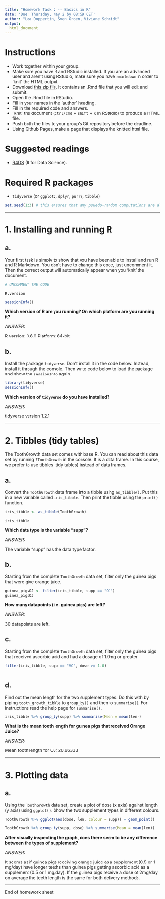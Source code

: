 ```yaml
---
title: "Homework Task 2 -- Basics in R"
date: 'Due: Thursday, May 2 by 08:59 CET'
author: "Lea Doppertin, Sven Groen, Viviane Schmidt"
output:
  html_document
---
```


# Instructions
* Work together within your group.
* Make sure you have R and RStudio installed. If you are an advanced user and aren't using RStudio, make sure you have `rmarkdown` in order to 'knit' the HTML output.
* Download [this zip file](https://michael-franke.github.io/XPLab_2019/homework/XPLab_2019_HW2.zip). It contains an .Rmd file that you will edit and submit.
* Open the .Rmd file in RStudio.
* Fill in your names in the 'author' heading.
* Fill in the required code and answers.
* 'Knit' the document (`ctrl/cmd` + `shift` + `K` in RStudio) to produce a HTML file.
* Push both the files to your group's Git repository before the deadline.
* Using Github Pages, make a page that displays the knitted html file.

# Suggested readings
* [R4DS](http://r4ds.had.co.nz/) (R for Data Science).

# Required R packages
* `tidyverse` (or `ggplot2`, `dplyr`, `purrr`, `tibble`)

```r
set.seed(123) # this ensures that any psuedo-random computations are always the same
```
___

# 1. Installing and running R

a.
---

Your first task is simply to show that you have been able to install
and run R and R Markdown.  You don't have to change this code, just
uncomment it. Then the correct output will automatically appear when
you 'knit' the document.


```r

# UNCOMMENT THE CODE

R.version

sessionInfo()
```


**Which version of R are you running? On which platform are you running it?**

*ANSWER:*

R version: 3.6.0
Platform: 64-bit


b.
---

Install the package `tidyverse`. Don't install it in the code
below. Instead, install it through the console. Then write code below
to load the package and show the `sessionInfo` again.


```r

library(tidyverse)
sessionInfo()

```


**Which version of `tidyverse` do you have installed?**

*ANSWER:*

tidyverse version 1.2.1


___

# 2. Tibbles (tidy tables)


The ToothGrowth data set comes with base R. You can read about this data set
by running `?ToothGrowth` in the console. It is a data frame. In this
course, we prefer to use tibbles (tidy tables) instead of data frames.

a.
---

Convert the `ToothGrowth` data frame into a tibble using `as_tibble()`. Put
this in a new variable called `iris_tibble`. Then print the tibble
using the `print()` function.

```r

iris_tibble <- as_tibble(ToothGrowth)

iris_tibble
```


**Which data type is the variable "supp"?**

*ANSWER:*

The variable "supp" has the data type factor.


b.
---

Starting from the complete `ToothGrowth` data set, filter only the guinea pigs
that were give orange juice.

```r

guinea_pigsOJ <- filter(iris_tibble, supp == "OJ")
guinea_pigsOJ

```

**How many datapoints (i.e. guinea pigs) are left?**

*ANSWER:*

30 datapoints are left.



c.
---

Starting from the complete `ToothGrowth` data set, filter only the guinea pigs
that received ascorbic acid and had a dosage of 1.0mg or greater.

```r

filter(iris_tibble, supp == "VC", dose >= 1.0)



```



d.
---

Find out the mean length for the two supplement types. Do this with by
piping `tooth_growth_tibble` to `group_by()` and then to `summarise()`.  For
instructions read the help page for `summarise()`.

```r

iris_tibble %>% group_by(supp) %>% summarise(Mean = mean(len))


```


**What is the mean tooth length for guinea pigs that received Orange Juice?**

*ANSWER:*

Mean tooth length for OJ: 20.66333


___

# 3. Plotting data


a.
---

Using the `ToothGrowth` data set, create a plot of dose (x
axis) against length (y axis) using `ggplot()`. Show the two
supplement types in different colours.

```r

ToothGrowth %>% ggplot(aes(dose, len, colour = supp)) + geom_point()


```
```r
ToothGrowth %>% group_by(supp, dose) %>% summarise(Mean = mean(len))
```


**After visually inspecting the graph, does there seem to be any difference between the types of supplement?**

*ANSWER:*

It seems as if guinea pigs receiving orange juice as a supplement (0.5 or 1 mg/day) have longer teeths than guinea pigs getting ascorbic acid as a supplement (0.5 or 1 mg/day). If the guinea pigs receive a dose of 2mg/day on average the teeth length is the same for both delivery methods.


___

End of homework sheet
